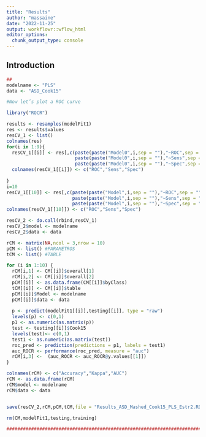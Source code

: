 ```yaml
---
title: "Results"
author: "massaine"
date: "2022-11-25"
output: workflowr::wflow_html
editor_options:
  chunk_output_type: console
---
```


## Introduction

```r
##
modelname <- "PLS"
data <- "ASD_Cook15"

#Now let’s plot a ROC curve

library("ROCR")

results <- resamples(modelFit1)
res <- results$values
resCV_1 <- list()
colnames(res)
for(i in 1:9){
  resCV_1[[i]] <- res[,c(paste(paste("Model0",i,sep = ""),"~ROC",sep = ""),
                         paste(paste("Model0",i,sep = ""),"~Sens",sep = ""),
                         paste(paste("Model0",i,sep = ""),"~Spec",sep = ""))]
  colnames(resCV_1[[i]]) <- c("ROC","Sens","Spec")
  
}
i=10
resCV_1[[10]] <- res[,c(paste(paste("Model",i,sep = ""),"~ROC",sep = ""),
                        paste(paste("Model",i,sep = ""),"~Sens",sep = ""),
                        paste(paste("Model",i,sep = ""),"~Spec",sep = ""))]
colnames(resCV_1[[10]]) <- c("ROC","Sens","Spec")

resCV_2 <- do.call(rbind,resCV_1)
resCV_2$model <- modelname
resCV_2$data <- data

rCM <- matrix(NA,ncol = 3,nrow = 10)
pCM <- list() #PARAMETROS
tCM <- list() #TABLE

for (i in 1:10) {
  rCM[i,1] <- CM[[i]]$overall[1]
  rCM[i,2] <- CM[[i]]$overall[2]
  pCM[[i]] <- as.data.frame(CM[[i]]$byClass)
  tCM[[i]] <- CM[[i]]$table
  pCM[[i]]$Model <- modelname
  pCM[[i]]$data <- data
  
  p <- predict(modelFit1[[i]],testing[[i]], type = "raw")
  levels(p) <- c(0,1)
  p1 <- as.numeric(as.matrix(p))
  test <- testing[[i]]$Cook15
  levels(test)<- c(0,1)
  test1 <- as.numeric(as.matrix(test))
  roc_pred <- prediction(predictions = p1, labels = test1)
  auc_ROCR <- performance(roc_pred, measure = "auc")
  rCM[i,3] <-  (auc_ROCR <- auc_ROCR@y.values[[1]])
}

colnames(rCM) <- c("Accuracy","Kappa","AUC")
rCM <- as.data.frame(rCM)
rCM$model <- modelname
rCM$data <- data


save(resCV_2,rCM,pCM,tCM,file = "Results_ASD_Mashed_Cook15_PLS_Estr2.RData")

rm(CM,modelFit1,testing,training)

######################################################################################################



```

